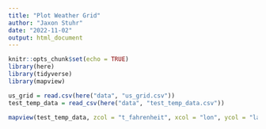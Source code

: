 ```yaml
---
title: "Plot Weather Grid"
author: "Jaxon Stuhr"
date: "2022-11-02"
output: html_document
---
```


```r
knitr::opts_chunk$set(echo = TRUE)
library(here)
library(tidyverse)
library(mapview)
```

```r
us_grid = read.csv(here("data", "us_grid.csv"))
test_temp_data = read_csv(here("data", "test_temp_data.csv"))
```

```r
mapview(test_temp_data, zcol = "t_fahrenheit", xcol = "lon", ycol = "lat", crs = 4269)
```



